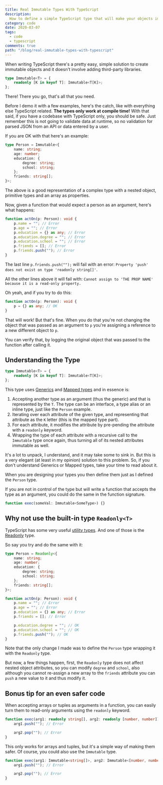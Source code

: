 ```yaml
---
title: Real Immutable Types With TypeScript
description:
  How to define a simple TypeScript type that will make your objects immutable
category: code
date: 2020-03-07
tags:
  - code
  - typescript
comments: true
path: "/blog/real-immutable-types-with-typescript"
---
```


When writing TypeScript there's a pretty easy, simple solution to create
immutable objects and it doesn't involve adding third-party libraries.

```typescript
type Immutable<T> = {
	readonly [K in keyof T]: Immutable<T[K]>;
};
```

There! There you go, that's all that you need.

Before I demo it with a few examples, here's the catch, like with everything
else TypeScript related. **The types only work at compile time!** With that
said, if you have a codebase with TypeScript only, you should be safe. Just
remember this is not going to validate data at runtime, so no validation for
parsed JSON from an API or data entered by a user.

If you are OK with that here's an example:

```typescript
type Person = Immutable<{
	name: string;
	age: number;
	education: {
		degree: string;
		school: string;
	};
	friends: string[];
}>;
```

The above is a good representation of a complex type with a nested object,
primitive types and an array as properties.

Now, given a function that would expect a person as an argument, here's what
happens:

```typescript
function actOn(p: Person): void {
	p.name = ""; // Error
	p.age = ""; // Error
	p.education = {} as any; // Error
	p.education.degree = ""; // Error
	p.education.school = ""; // Error
	p.friends = []; // Error
	p.friends.push(""); // Error
}
```

The last line `p.friends.push("");` will fail with an error:
`Property 'push' does not exist on type 'readonly string[]'`.

All the other lines above it will fail with:
`Cannot assign to 'THE PROP NAME' because it is a read-only property.`

Oh yeah, and if you try to do this:

```typescript
function actOn(p: Person): void {
	p = {} as any; // OK
}
```

That will work! But that's fine. When you do that you're not changing the object
that was passed as an argument to `p` you're assigning a reference to a new
different object to `p`.

You can verify that, by logging the original object that was passed to the
function after calling it.

## Understanding the Type

```typescript
type Immutable<T> = {
	readonly [K in keyof T]: Immutable<T[K]>;
};
```

This type uses
[Generics](https://www.typescriptlang.org/docs/handbook/generics.html) and
[Mapped types](https://www.typescriptlang.org/docs/handbook/advanced-types.html#mapped-types)
and in essence is:

1. Accepting another type as an argument (thus the generic) and that is
   represented by the `T`. The type can be an interface, a type alias or an
   inline type, just like the `Person` example.
2. Iterating over each attribute of the given type, and representing that
   attribute as the `K` letter (this is the mapped type part).
3. For each attribute, it modifies the attribute by pre-pending the attribute
   with a `readonly` keyword.
4. Wrapping the type of each attribute with a recursive call to the `Immutable`
   type once again, thus turning all of its nested attributes immutable as well.

It's a lot to unpack, I understand, and it may take some to sink in. But this is
a very elegant (at least in my opinion) solution to this problem. So, if you
don't understand Generics or Mapped types, take your time to read about it.

When you are designing your types you then define them just as I defined the
`Person` type.

If you are not in control of the type but will write a function that accepts the
type as an argument, you could do the same in the function signature.

```typescript
function exec(someVal: Immutable<SomeType>) {}
```

## Why not use the built-in type `Readonly<T>`

TypeScript has some very useful
[utility types](https://www.typescriptlang.org/docs/handbook/utility-types.html).
And one of those is the
[Readonly](https://www.typescriptlang.org/docs/handbook/utility-types.html#readonlyt)
type.

So say you try and do the same with it:

```typescript
type Person = Readonly<{
	name: string;
	age: number;
	education: {
		degree: string;
		school: string;
	};
	friends: string[];
}>;

function actOn(p: Person): void {
	p.name = ""; // Error
	p.age = ""; // Error
	p.education = {} as any; // Error
	p.friends = []; // Error

	p.education.degree = ""; // OK
	p.education.school = ""; // OK
	p.friends.push(""); // OK
}
```

Note that the only change I made was to define the `Person` type wrapping it
with the `Readonly` type.

But now, a few things happen, first, the `Readonly` type does not affect nested
object attributes, so you can modify `degree` and `school`, also although you
cannot re-assign a new array to the `friends` attribute you can `push` a new
value to it and thus modify it.

## Bonus tip for an even safer code

When accepting arrays or tuples as arguments in a function, you can easily turn
them to read-only arguments using the `readonly` keyword.

```typescript
function exec(arg1: readonly string[], arg2: readonly [number, number]) {
	arg1.push(""); // Error

	arg2.pop(""); // Error
}
```

This only works for arrays and tuples, but it's a simple way of making them
safer. Of course, you could also use the `Immutable` type.

```typescript
function exec(arg1: Immutable<string[]>, arg2: Immutable<[number, number]>) {
	arg1.push(""); // Error

	arg2.pop(""); // Error
}
```
